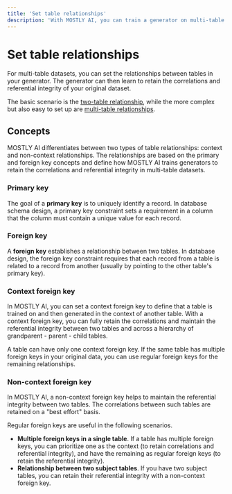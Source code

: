 ```yaml
---
title: 'Set table relationships'
description: 'With MOSTLY AI, you can train a generator on multi-table datasets with existing relationships between tables by setting foreign keys.'
---
```



# Set table relationships

For multi-table datasets, you can set the relationships between tables in your generator. The generator can then learn to retain the correlations and referential integrity of your original dataset.

The basic scenario is the [two-table relationship](set-table-relationships/two-table), while the more complex but also easy to set up are [multi-table relationships](set-table-relationships/multi-table).

<Cards num={2}>
  <Cards.Card icon={TwoTableIcon()} title="Two-table scenario" href="set-table-relationships/two-table" />
  <Cards.Card icon={MultiTableIcon()} title="Multi-table scenario" href="set-table-relationships/multi-table" />
  <Cards.Card icon={KeyIcon()} title="Manage primary keys" href="set-table-relationships/manage-pks" />
  <Cards.Card icon={RelDiagramIcon()} title="View relationship diagram" href="set-table-relationships/relationship-diagram" />
</Cards>

## Concepts

MOSTLY AI differentiates between two types of table relationships: context and non-context relationships. The relationships are based on the primary and foreign key concepts and define how MOSTLY AI trains generators to retain the correlations and referential integrity in multi-table datasets.

### Primary key

The goal of a **primary key** is to uniquely identify a record. In database schema design, a primary key constraint sets a requirement in a column that the column must contain a unique value for each record.

### Foreign key

A **foreign key** establishes a relationship between two tables. In database design, the foreign key constraint requires that each record from a table is related to a record from another (usually by pointing to the other table's primary key).

### Context foreign key

In MOSTLY AI, you can set a context foreign key to define that a table is trained on and then generated in the context of another table. With a context foreign key, you can fully retain the correlations and maintain the referential integrity between two tables and across a hierarchy of grandparent - parent - child tables.

A table can have only one context foreign key. If the same table has multiple foreign keys in your original data, you can use regular foreign keys for the remaining relationships.

### Non-context foreign key

In MOSTLY AI, a non-context foreign key helps to maintain the referential integrity between two tables. The correlations between such tables are retained on a "best effort" basis.

Regular foreign keys are useful in the following scenarios.

* **Multiple foreign keys in a single table**. If a table has multiple foreign keys, you can prioritize one as the context (to retain correlations and referential integrity), and have the remaining as regular foreign keys (to retain the referential integrity). 
* **Relationship between two subject tables**. If you have two subject tables, you can retain their referential integrity with a non-context foreign key.